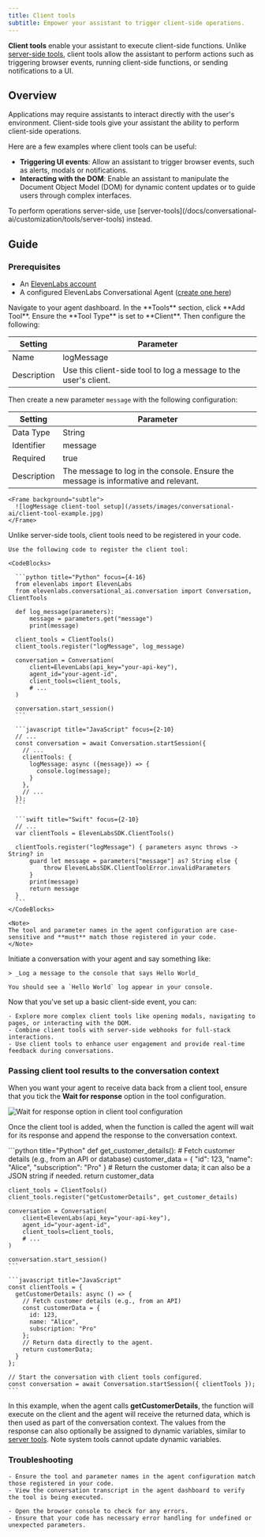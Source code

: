 ```yaml
---
title: Client tools
subtitle: Empower your assistant to trigger client-side operations.
---
```


**Client tools** enable your assistant to execute client-side functions. Unlike [server-side tools](/docs/conversational-ai/customization/tools), client tools allow the assistant to perform actions such as triggering browser events, running client-side functions, or sending notifications to a UI.

## Overview

Applications may require assistants to interact directly with the user's environment. Client-side tools give your assistant the ability to perform client-side operations.

Here are a few examples where client tools can be useful:

- **Triggering UI events**: Allow an assistant to trigger browser events, such as alerts, modals or notifications.
- **Interacting with the DOM**: Enable an assistant to manipulate the Document Object Model (DOM) for dynamic content updates or to guide users through complex interfaces.

<Info>
  To perform operations server-side, use
  [server-tools](/docs/conversational-ai/customization/tools/server-tools) instead.
</Info>

## Guide

### Prerequisites

- An [ElevenLabs account](https://elevenlabs.io)
- A configured ElevenLabs Conversational Agent ([create one here](https://elevenlabs.io/app/conversational-ai))

<Steps>
  <Step title="Create a new client-side tool">
    Navigate to your agent dashboard. In the **Tools** section, click **Add Tool**. Ensure the **Tool Type** is set to **Client**. Then configure the following:

| Setting     | Parameter                                                        |
| ----------- | ---------------------------------------------------------------- |
| Name        | logMessage                                                       |
| Description | Use this client-side tool to log a message to the user's client. |

Then create a new parameter `message` with the following configuration:

| Setting     | Parameter                                                                          |
| ----------- | ---------------------------------------------------------------------------------- |
| Data Type   | String                                                                             |
| Identifier  | message                                                                            |
| Required    | true                                                                               |
| Description | The message to log in the console. Ensure the message is informative and relevant. |

    <Frame background="subtle">
      ![logMessage client-tool setup](/assets/images/conversational-ai/client-tool-example.jpg)
    </Frame>

  </Step>

  <Step title="Register the client tool in your code">
    Unlike server-side tools, client tools need to be registered in your code.

    Use the following code to register the client tool:

    <CodeBlocks>

      ```python title="Python" focus={4-16}
      from elevenlabs import ElevenLabs
      from elevenlabs.conversational_ai.conversation import Conversation, ClientTools

      def log_message(parameters):
          message = parameters.get("message")
          print(message)

      client_tools = ClientTools()
      client_tools.register("logMessage", log_message)

      conversation = Conversation(
          client=ElevenLabs(api_key="your-api-key"),
          agent_id="your-agent-id",
          client_tools=client_tools,
          # ...
      )

      conversation.start_session()
      ```

      ```javascript title="JavaScript" focus={2-10}
      // ...
      const conversation = await Conversation.startSession({
        // ...
        clientTools: {
          logMessage: async ({message}) => {
            console.log(message);
          }
        },
        // ...
      });
      ```

      ```swift title="Swift" focus={2-10}
      // ...
      var clientTools = ElevenLabsSDK.ClientTools()

      clientTools.register("logMessage") { parameters async throws -> String? in
          guard let message = parameters["message"] as? String else {
              throw ElevenLabsSDK.ClientToolError.invalidParameters
          }
          print(message)
          return message
      }
      ```
    </CodeBlocks>

    <Note>
    The tool and parameter names in the agent configuration are case-sensitive and **must** match those registered in your code.
    </Note>

  </Step>

  <Step title="Testing">
    Initiate a conversation with your agent and say something like:

    > _Log a message to the console that says Hello World_

    You should see a `Hello World` log appear in your console.

  </Step>

  <Step title="Next steps">
    Now that you've set up a basic client-side event, you can:

    - Explore more complex client tools like opening modals, navigating to pages, or interacting with the DOM.
    - Combine client tools with server-side webhooks for full-stack interactions.
    - Use client tools to enhance user engagement and provide real-time feedback during conversations.

  </Step>
</Steps>

### Passing client tool results to the conversation context

When you want your agent to receive data back from a client tool, ensure that you tick the **Wait for response** option in the tool configuration.

<Frame background="subtle">
  <img
    src="/assets/images/conversational-ai/wait-until-tool-result.png"
    alt="Wait for response option in client tool configuration"
  />
</Frame>

Once the client tool is added, when the function is called the agent will wait for its response and append the response to the conversation context.

<CodeBlocks>
    ```python title="Python"
    def get_customer_details():
        # Fetch customer details (e.g., from an API or database)
        customer_data = {
            "id": 123,
            "name": "Alice",
            "subscription": "Pro"
        }
        # Return the customer data; it can also be a JSON string if needed.
        return customer_data

    client_tools = ClientTools()
    client_tools.register("getCustomerDetails", get_customer_details)

    conversation = Conversation(
        client=ElevenLabs(api_key="your-api-key"),
        agent_id="your-agent-id",
        client_tools=client_tools,
        # ...
    )

    conversation.start_session()
    ```

    ```javascript title="JavaScript"
    const clientTools = {
      getCustomerDetails: async () => {
        // Fetch customer details (e.g., from an API)
        const customerData = {
          id: 123,
          name: "Alice",
          subscription: "Pro"
        };
        // Return data directly to the agent.
        return customerData;
      }
    };

    // Start the conversation with client tools configured.
    const conversation = await Conversation.startSession({ clientTools });
    ```

</CodeBlocks>

In this example, when the agent calls **getCustomerDetails**, the function will execute on the client and the agent will receive the returned data, which is then used as part of the conversation context. The values from the response can also optionally be assigned to dynamic variables, similar to [server tools](https://elevenlabs.io/docs/conversational-ai/customization/tools/server-tools). Note system tools cannot update dynamic variables.

### Troubleshooting

<AccordionGroup>
  <Accordion title="Tools not being triggered">
  
    - Ensure the tool and parameter names in the agent configuration match those registered in your code.
    - View the conversation transcript in the agent dashboard to verify the tool is being executed.

  </Accordion>
  <Accordion title="Console errors">

    - Open the browser console to check for any errors.
    - Ensure that your code has necessary error handling for undefined or unexpected parameters.

  </Accordion>
</AccordionGroup>

<Markdown src="/snippets/conversational-ai-tool-best-practices.mdx" />
